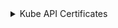 
<details>
<summary>Kube API Certificates</summary>

```bash
mkdir -p ${BASE_K8S_PATH}/pki
mkdir -p ${BASE_K8S_PATH}/openssl/csr
mkdir -p ${BASE_K8S_PATH}/kubeconfig/
```

### Переменные окружения сертификатов
```bash
export CERTIFICATE_KEY_SIZE=2048

export KUBERNETES_KUBELET_CLIENT_KEY_PATH="${BASE_K8S_PATH}/pki/apiserver-kubelet-client.key"
export KUBERNETES_KUBELET_CLIENT_CRT_PATH="${BASE_K8S_PATH}/pki/apiserver-kubelet-client.crt"
export KUBERNETES_KUBELET_CLIENT_CRT_CONF="${BASE_K8S_PATH}/openssl/apiserver-kubelet-client.conf"
export KUBERNETES_KUBELET_CLIENT_CSR_PATH="${BASE_K8S_PATH}/openssl/csr/apiserver-kubelet-client.csr"

export KUBERNETES_FRONT_PROXY_CLIENT_KEY_PATH="${BASE_K8S_PATH}/pki/front-proxy-client.key"
export KUBERNETES_FRONT_PROXY_CLIENT_CRT_PATH="${BASE_K8S_PATH}/pki/front-proxy-client.crt"
export KUBERNETES_FRONT_PROXY_CLIENT_CRT_CONF="${BASE_K8S_PATH}/openssl/front-proxy-client.conf"
export KUBERNETES_FRONT_PROXY_CLIENT_CSR_PATH="${BASE_K8S_PATH}/openssl/csr/front-proxy-client.csr"

export KUBERNETES_ETCD_CLIENT_KEY_PATH="${BASE_K8S_PATH}/pki/apiserver-etcd-client.key"
export KUBERNETES_ETCD_CLIENT_CRT_PATH="${BASE_K8S_PATH}/pki/apiserver-etcd-client.crt"
export KUBERNETES_ETCD_CLIENT_CRT_CONF="${BASE_K8S_PATH}/openssl/apiserver-etcd-client.conf"
export KUBERNETES_ETCD_CLIENT_CSR_PATH="${BASE_K8S_PATH}/openssl/csr/apiserver-etcd-client.csr"

export KUBERNETES_SERVER_KEY_PATH="${BASE_K8S_PATH}/pki/apiserver.key"
export KUBERNETES_SERVER_CRT_PATH="${BASE_K8S_PATH}/pki/apiserver.crt"
export KUBERNETES_SERVER_CRT_CONF="${BASE_K8S_PATH}/openssl/apiserver.conf"
export KUBERNETES_SERVER_CSR_PATH="${BASE_K8S_PATH}/openssl/csr/apiserver.csr"

export KUBERNETES_SERVICE_ACCOUNT_KEY_PATH="${BASE_K8S_PATH}/pki/sa.key"
export KUBERNETES_SERVICE_ACCOUNT_CRT_PATH="${BASE_K8S_PATH}/pki/sa.pub"

export KUBERNETES_SUPER_ADMIN_CLIENT_KEY_PATH="${BASE_K8S_PATH}/kubeconfig/super-admin.key"
export KUBERNETES_SUPER_ADMIN_CLIENT_CRT_PATH="${BASE_K8S_PATH}/kubeconfig/super-admin.crt"
export KUBERNETES_SUPER_ADMIN_CLIENT_CRT_CONF="${BASE_K8S_PATH}/openssl/super-admin.conf"
export KUBERNETES_SUPER_ADMIN_CLIENT_CSR_PATH="${BASE_K8S_PATH}/openssl/csr/super-admin.csr"

export KUBERNETES_ADMIN_CLIENT_KEY_PATH="${BASE_K8S_PATH}/kubeconfig/admin.key"
export KUBERNETES_ADMIN_CLIENT_CRT_PATH="${BASE_K8S_PATH}/kubeconfig/admin.crt"
export KUBERNETES_ADMIN_CLIENT_CRT_CONF="${BASE_K8S_PATH}/openssl/admin.conf"
export KUBERNETES_ADMIN_CLIENT_CSR_PATH="${BASE_K8S_PATH}/openssl/csr/admin.csr"
```

### Инструкция создания сертификатов

:::note
Для удобства добавил блок расширения, что бы в перспективе отобразить инструкции сертификатов для `cfssl`
:::

<Tabs 
    defaultValue='openssl'
    values={[
        { label: "openssl", value: "openssl" },
    ]}>
    <TabItem value='openssl'>

      #### Конфигурация `openssl` kubernetes-etcd-client

      ```bash
      cat <<EOF > ${KUBERNETES_ETCD_CLIENT_CRT_CONF}
      [ req ]
      default_bits        = ${CERTIFICATE_KEY_SIZE}
      prompt              = no
      default_md          = sha256
      distinguished_name  = dn

      [ dn ]
      CN = kube-apiserver-etcd-client

      [ v3_ext ]
      authorityKeyIdentifier=keyid,issuer:always
      basicConstraints=CA:FALSE
      keyUsage=keyEncipherment,dataEncipherment
      extendedKeyUsage=clientAuth
      EOF
      ```

      #### Конфигурация `openssl` kubernetes-kubelet-client

      ```bash
      cat <<EOF > ${KUBERNETES_KUBELET_CLIENT_CRT_CONF}
      [ req ]
      default_bits        = ${CERTIFICATE_KEY_SIZE}
      prompt              = no
      default_md          = sha256
      distinguished_name  = dn

      [ dn ]
      CN = kube-apiserver-kubelet-client
      O  = kubeadm:cluster-admins

      [ v3_ext ]
      authorityKeyIdentifier=keyid,issuer:always
      basicConstraints=CA:FALSE
      keyUsage=keyEncipherment,dataEncipherment
      extendedKeyUsage=clientAuth
      EOF
      ```

      #### Конфигурация `openssl` kubernetes-super-admin-client

      ```bash
      cat <<EOF > ${KUBERNETES_SUPER_ADMIN_CLIENT_CRT_CONF}
      [ req ]
      default_bits        = ${CERTIFICATE_KEY_SIZE}
      prompt              = no
      default_md          = sha256
      distinguished_name  = dn

      [ dn ]
      CN = kubernetes-super-admin
      O  = system:masters

      [ v3_ext ]
      authorityKeyIdentifier=keyid,issuer:always
      basicConstraints=CA:FALSE
      keyUsage=keyEncipherment,dataEncipherment
      extendedKeyUsage=clientAuth
      EOF
      ```

      #### Конфигурация `openssl` kubernetes-admin-client

      ```bash
      cat <<EOF > ${KUBERNETES_ADMIN_CLIENT_CRT_CONF}
      [ req ]
      default_bits        = ${CERTIFICATE_KEY_SIZE}
      prompt              = no
      default_md          = sha256
      distinguished_name  = dn

      [ dn ]
      CN = kubernetes-admin
      O  = kubeadm:cluster-admins

      [ v3_ext ]
      authorityKeyIdentifier=keyid,issuer:always
      basicConstraints=CA:FALSE
      keyUsage=keyEncipherment,dataEncipherment
      extendedKeyUsage=clientAuth
      EOF
      ```

      #### Конфигурация `openssl` kubernetes-front-proxy-client

      ```bash
      cat <<EOF > ${KUBERNETES_FRONT_PROXY_CLIENT_CRT_CONF}
      [ req ]
      default_bits        = ${CERTIFICATE_KEY_SIZE}
      prompt              = no
      default_md          = sha256
      distinguished_name  = dn

      [ dn ]
      CN = front-proxy-client

      [ v3_ext ]
      authorityKeyIdentifier=keyid,issuer:always
      basicConstraints=CA:FALSE
      keyUsage=keyEncipherment,dataEncipherment
      extendedKeyUsage=clientAuth
      EOF
      ```

      #### Конфигурация `openssl` kubernetes-server

      ```bash
      cat <<EOF > ${KUBERNETES_SERVER_CRT_CONF}
      [ req ]
      default_bits        = ${CERTIFICATE_KEY_SIZE}
      prompt              = no
      default_md          = sha256
      distinguished_name  = dn
      req_extensions      = req_ext

      [ req_ext ]
      subjectAltName = @alt_names

      [ alt_names ]
      DNS.1 = kubernetes
      DNS.2 = kubernetes.default
      DNS.3 = kubernetes.default.svc
      DNS.4 = kubernetes.default.svc.${BASE_CLUSTER_DOMAIN}
      DNS.5 = ${FULL_HOST_NAME}
      IP.1  = ${LOCAL_ADDRESS}
      IP.2  = 127.0.0.1

      [ dn ]
      CN = kube-apiserver

      [ v3_ext ]
      authorityKeyIdentifier=keyid,issuer:always
      basicConstraints=CA:FALSE
      keyUsage=keyEncipherment,dataEncipherment
      extendedKeyUsage=serverAuth
      subjectAltName=@alt_names
      EOF
      ```

      #### Генерация приватных ключей сертификатов

      ```bash
      openssl genrsa \
        -out "${KUBERNETES_KUBELET_CLIENT_KEY_PATH}" ${CERTIFICATE_KEY_SIZE}
      openssl genrsa \
        -out "${KUBERNETES_FRONT_PROXY_CLIENT_KEY_PATH}" ${CERTIFICATE_KEY_SIZE}
      openssl genrsa \
        -out "${KUBERNETES_ETCD_CLIENT_KEY_PATH}" ${CERTIFICATE_KEY_SIZE}
      openssl genrsa \
        -out "${KUBERNETES_SERVER_KEY_PATH}" ${CERTIFICATE_KEY_SIZE}
      openssl genrsa \
        -out "${KUBERNETES_SUPER_ADMIN_CLIENT_KEY_PATH}" ${CERTIFICATE_KEY_SIZE}
      openssl genrsa \
        -out "${KUBERNETES_ADMIN_CLIENT_KEY_PATH}" ${CERTIFICATE_KEY_SIZE}
      ```

      #### Генерация CSR будущих сертификатов

      ```bash
      openssl req \
        -new \
        -key    "${KUBERNETES_KUBELET_CLIENT_KEY_PATH}" \
        -out    "${KUBERNETES_KUBELET_CLIENT_CSR_PATH}" \
        -config "${KUBERNETES_KUBELET_CLIENT_CRT_CONF}"

      openssl req \
        -new \
        -key    "${KUBERNETES_FRONT_PROXY_CLIENT_KEY_PATH}" \
        -out    "${KUBERNETES_FRONT_PROXY_CLIENT_CSR_PATH}" \
        -config "${KUBERNETES_FRONT_PROXY_CLIENT_CRT_CONF}"

      openssl req \
        -new \
        -key    "${KUBERNETES_ETCD_CLIENT_KEY_PATH}" \
        -out    "${KUBERNETES_ETCD_CLIENT_CSR_PATH}" \
        -config "${KUBERNETES_ETCD_CLIENT_CRT_CONF}"

      openssl req \
        -new \
        -key    "${KUBERNETES_SERVER_KEY_PATH}" \
        -out    "${KUBERNETES_SERVER_CSR_PATH}" \
        -config "${KUBERNETES_SERVER_CRT_CONF}"

      openssl req \
        -new \
        -key    "${KUBERNETES_SUPER_ADMIN_CLIENT_KEY_PATH}" \
        -out    "${KUBERNETES_SUPER_ADMIN_CLIENT_CSR_PATH}" \
        -config "${KUBERNETES_SUPER_ADMIN_CLIENT_CRT_CONF}"

      openssl req \
        -new \
        -key    "${KUBERNETES_ADMIN_CLIENT_KEY_PATH}" \
        -out    "${KUBERNETES_ADMIN_CLIENT_CSR_PATH}" \
        -config "${KUBERNETES_ADMIN_CLIENT_CRT_CONF}"
      ```

      #### Подпись CSR ключом удостоверяющего центра (CA)

      ```bash
      openssl x509 \
        -req \
        -days 365 \
        -sha256 \
        -CA "${KUBERNETES_CA_CRT_PATH}" \
        -CAkey "${KUBERNETES_CA_KEY_PATH}" \
        -CAcreateserial \
        -in "${KUBERNETES_KUBELET_CLIENT_CSR_PATH}" \
        -out "${KUBERNETES_KUBELET_CLIENT_CRT_PATH}" \
        -extensions v3_ext \
        -extfile "${KUBERNETES_KUBELET_CLIENT_CRT_CONF}"

      openssl x509 \
        -req \
        -days 365 \
        -sha256 \
        -CA "${FRONT_PROXY_CA_CRT_PATH}" \
        -CAkey "${FRONT_PROXY_CA_KEY_PATH}" \
        -CAcreateserial \
        -in "${KUBERNETES_FRONT_PROXY_CLIENT_CSR_PATH}" \
        -out "${KUBERNETES_FRONT_PROXY_CLIENT_CRT_PATH}" \
        -extensions v3_ext \
        -extfile "${KUBERNETES_FRONT_PROXY_CLIENT_CRT_CONF}"

      openssl x509 \
        -req \
        -days 365 \
        -sha256 \
        -CA "${ETCD_CA_CRT_PATH}" \
        -CAkey "${ETCD_CA_KEY_PATH}" \
        -CAcreateserial \
        -in "${KUBERNETES_ETCD_CLIENT_CSR_PATH}" \
        -out "${KUBERNETES_ETCD_CLIENT_CRT_PATH}" \
        -extensions v3_ext \
        -extfile "${KUBERNETES_ETCD_CLIENT_CRT_CONF}"

      openssl x509 \
        -req \
        -days 365 \
        -sha256 \
        -CA "${KUBERNETES_CA_CRT_PATH}" \
        -CAkey "${KUBERNETES_CA_KEY_PATH}" \
        -CAcreateserial \
        -in "${KUBERNETES_SERVER_CSR_PATH}" \
        -out "${KUBERNETES_SERVER_CRT_PATH}" \
        -extensions v3_ext \
        -extfile "${KUBERNETES_SERVER_CRT_CONF}"

      openssl x509 \
        -req \
        -days 365 \
        -sha256 \
        -CA "${KUBERNETES_CA_CRT_PATH}" \
        -CAkey "${KUBERNETES_CA_KEY_PATH}" \
        -CAcreateserial \
        -in "${KUBERNETES_SUPER_ADMIN_CLIENT_CSR_PATH}" \
        -out "${KUBERNETES_SUPER_ADMIN_CLIENT_CRT_PATH}" \
        -extensions v3_ext \
        -extfile "${KUBERNETES_SUPER_ADMIN_CLIENT_CRT_CONF}"

      openssl x509 \
        -req \
        -days 365 \
        -sha256 \
        -CA "${KUBERNETES_CA_CRT_PATH}" \
        -CAkey "${KUBERNETES_CA_KEY_PATH}" \
        -CAcreateserial \
        -in "${KUBERNETES_ADMIN_CLIENT_CSR_PATH}" \
        -out "${KUBERNETES_ADMIN_CLIENT_CRT_PATH}" \
        -extensions v3_ext \
        -extfile "${KUBERNETES_ADMIN_CLIENT_CRT_CONF}"

      ```

      #### Генерация приватных ключей `service-accounts`

      ```bash
      openssl genpkey \
        -algorithm RSA \
        -out "${KUBERNETES_SERVICE_ACCOUNT_KEY_PATH}" \
        -pkeyopt rsa_keygen_bits:2048

      openssl rsa \
        -pubout \
        -in "${KUBERNETES_SERVICE_ACCOUNT_KEY_PATH}" \
        -out "${KUBERNETES_SERVICE_ACCOUNT_CRT_PATH}"
      ```
    </TabItem>

</Tabs>

### Инструкция создания Kubeconfigs

#### Настройка Kubeconfig для `admin`

```bash
kubectl config set-cluster kubernetes \
  --certificate-authority=${KUBERNETES_CA_CRT_PATH} \
  --embed-certs=true \
  --server=https://127.0.0.1:6443 \
  --kubeconfig=${BASE_K8S_PATH}/admin.conf

kubectl config set-credentials system:node:${HOST_NAME} \
  --client-certificate=${KUBERNETES_ADMIN_CLIENT_CRT_PATH} \
  --client-key=${KUBERNETES_ADMIN_CLIENT_KEY_PATH} \
  --embed-certs=true \
  --kubeconfig=${BASE_K8S_PATH}/admin.conf

kubectl config set-context default \
  --cluster=kubernetes \
  --user=system:node:${HOST_NAME} \
  --kubeconfig=${BASE_K8S_PATH}/admin.conf

kubectl config use-context default --kubeconfig=${BASE_K8S_PATH}/admin.conf
```

#### Настройка Kubeconfig для `super-admin`

```bash
kubectl config set-cluster kubernetes \
  --certificate-authority=${KUBERNETES_CA_CRT_PATH} \
  --embed-certs=true \
  --server=https://127.0.0.1:6443 \
  --kubeconfig=${BASE_K8S_PATH}/super-admin.conf

kubectl config set-credentials system:node:${HOST_NAME} \
  --client-certificate=${KUBERNETES_SUPER_ADMIN_CLIENT_CRT_PATH} \
  --client-key=${KUBERNETES_SUPER_ADMIN_CLIENT_KEY_PATH} \
  --embed-certs=true \
  --kubeconfig=${BASE_K8S_PATH}/super-admin.conf

kubectl config set-context default \
  --cluster=kubernetes \
  --user=system:node:${HOST_NAME} \
  --kubeconfig=${BASE_K8S_PATH}/super-admin.conf

kubectl config use-context default --kubeconfig=${BASE_K8S_PATH}/super-admin.conf
```




</details>


